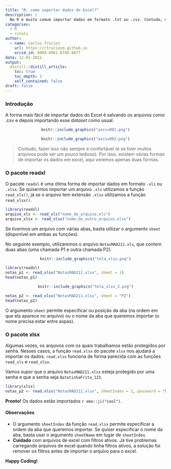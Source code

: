```yaml
---
title: "R: como importar dados do Excel?"
description: |
  No R é muito comum importar dados em formato .txt ou .csv. Contudo, muitas vezes estamos interessados em importar arquivos salvos em excel (.xls ou .xlsx). Neste post, apresento duas formas de ler dados vindos do Excel.
categories:
  - R
  - rstats
author:
  - name: Carlos Trucíos
    url: https://ctruciosm.github.io
    orcid_id: 0000-0001-8746-8877
date: 12-01-2021
output:
  distill::distill_article:
    toc: true
    toc_depth: 3
    self_contained: false
draft: false
---
```


### Introdução

A forma mais fácil de importar dados do Excel é salvando os arquivos como .csv e depois importando esse _dataset_ como usual.


<center>

```r
knitr::include_graphics("ascsv001.png")
```



```r
knitr::include_graphics("ascsv002.png")
```

</center>


> Contudo, fazer isso não sempre é confortável (e se tiver muitos arquivos pode ser um pouco tedioso). Por isso, existem várias formas de importar os dados em excel, aqui veremos apenas duas formas.

### O pacote readxl

O pacote `readxl` é uma ótima forma de importar dados em formato `.xls` ou `.xlsx`. Se quisermos importar um arquivo `.xls` utilizamos a função `read_xls()`, já se o arquivo tem  extensão `.xlsx` utilizamos a função `read_xlsx()`.

```r
library(readxl)
arquivo_xls <- read_xls("nome_do_arquivo.xls")
arquivo_xlsx <- read_xlsx("nome_do_outro_arquivo.xlsx")
```

Se tivermos um arquivo com várias abas, basta utilizar o argumento  `sheet` (disponível em ambas as funções). 

No seguinte exemplo, utilizaremos o arquivo `NotasMAD211.xls`, que contem duas abas (uma chamada P1 e outra chamada P2).

<center>

```r
knitr::include_graphics("tela_xlsx.png")
```

</center>

```r
library(readxl)
notas_p1 <- read_xlsx("NotasMAD211.xlsx", sheet = 1)
head(notas_p1)
```


<center>

```r
knitr::include_graphics("tela_xlsx_2.png")
```

</center>


```r
notas_p2 <- read_xlsx("NotasMAD211.xlsx", sheet = "P2")
head(notas_p2)
```


O argumento `sheet` permite especificar ou posição da aba (na ordem em que ela aparece no arquivo) ou o nome da aba que queremos importar (o nome precisa estar entre aspas).


### O pacote xlsx

Algumas vezes, os arquivos com os quais trabalhamos estão protegidos por senha. Nesses casos, a função `read.xlsx` do pacote `xlsx` nos ajudará a importar os dados. `read.xlsx` funciona de forma  parecida com as funções `read_xls` e `read_xlsx`.

Vamos supor que o arquivo `NotasMAD211.xlsx` esteja protegido por uma senha e que a senha seja `BatatinhaFrita_123`. 

```r
library(xlsx)
notas_p2 <- read.xlsx("NotasMAD211.xlsx", sheetIndex = 2, password = "BatatinhaFrita_123")
```

**Pronto!** Os dados estão importados `r emo::ji("cool")`.

#### Observações

- O argumento `sheetIndex` da função `read.xlsx` permite especificar a ordem da aba que queremos importar. Se quiser especificar o nome da aba, basta usar o argumento `sheetName` em lugar de `sheetIndex`.
- **Cuidado** com arquivos de excel com filtros ativos. Já tive problemas carregando arquivos de excel quando tinha filtros ativos, a solução foi remover os filtros antes de importar o arquivo para o excel.


**Happy Coding!**


